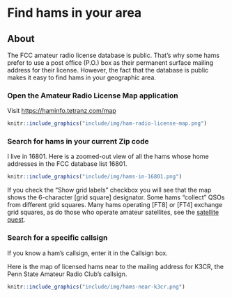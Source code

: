 # Find hams in your area {-}

## About

The FCC amateur radio license database is public.
That's why some hams prefer to use a post office (P.O.) box as their permanent surface mailing address for their license.
However, the fact that the database is public makes it easy to find hams in your geographic area.

### Open the Amateur Radio License Map application {-}

Visit <https://haminfo.tetranz.com/map>

```r
knitr::include_graphics("include/img/ham-radio-license-map.png")
```

### Search for hams in your current Zip code {-}

I live in 16801.
Here is a zoomed-out view of all the hams whose home addresses in the FCC database list 16801.

```r
knitr::include_graphics("include/img/hams-in-16801.png")
```

If you check the "Show grid labels" checkbox you will see that the map shows the 6-character [grid square] designator.
Some hams "collect" QSOs from different grid squares.
Many hams operating [FT8] or [FT4] exchange grid squares, as do those who operate amateur satellites, see the [satellite quest](#quest-satellites).

### Search for a specific callsign {-}

If you know a ham's callsign, enter it in the Callsign box.

Here is the map of licensed hams near to the mailing address for K3CR, the Penn State Amateur Radio Club's callsign.

```r
knitr::include_graphics("include/img/hams-near-k3cr.png")
```
